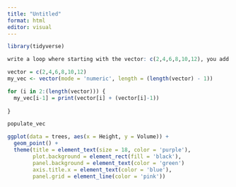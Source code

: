```yaml
---
title: "Untitled"
format: html
editor: visual
---
```


```r
library(tidyverse)
```

```r
write a loop where starting with the vector: c(2,4,6,8,10,12), you add a value and the one that immediately precedes it, returnign a new vector with those sums

```

```r
vector = c(2,4,6,8,10,12)
my_vec <- vector(mode = 'numeric', length = (length(vector) - 1))
```

```r
for (i in 2:(length(vector))) {
  my_vec[i-1] = print(vector[i] + (vector[i]-1))
  
}
```

```r
populate_vec
```

```r
ggplot(data = trees, aes(x = Height, y = Volume)) + 
  geom_point() +
  theme(title = element_text(size = 18, color = 'purple'),
        plot.background = element_rect(fill = 'black'),
        panel.background = element_text(color = 'green')
        axis.title.x = element_text(color = 'blue'),
        panel.grid = element_line(color = 'pink'))
```
